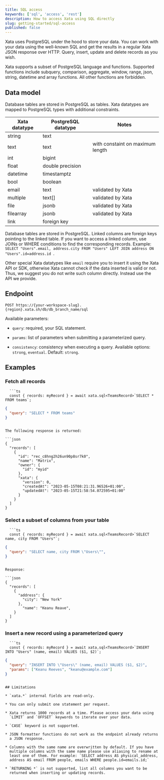 ```yaml
---
title: SQL access
keywords: ['sql', 'access', 'rest']
description: How to access Xata using SQL directly
slug: getting-started/sql-access
published: false
---
```


Xata uses PostgreSQL under the hood to store your data. You can work
with your data using the well-known SQL and get the results in a
regular Xata JSON response over HTTP. Query, insert, update and delete
records as you wish.

Xata supports a subset of PostgreSQL language and functions.
Supported functions include subquery, comparison, aggregate, window,
range, json, string, datetime and array functions. All other functions
are forbidden.

## Data model

Database tables are stored in PostgreSQL as tables. Xata datatypes
are mapped to PostgreSQL types with additional constraints.

| Xata datatype | PostgreSQL datatype | Notes |
| ------------- | ------------------- | ----- |
| string | text | |
| text | text | with constaint on maximum length |
| int | bigint | |
| float | double precision | |
| datetime | timestamptz | |
| bool | boolean | |
| email | text | validated by Xata |
| multiple | text[] | validated by Xata |
| file | jsonb | validated by Xata |
| filearray | jsonb | validated by Xata |
| link | foreign key | |

Database tables are stored in PostgreSQL. Linked columns are foreign
keys pointing to the linked table. If you want to access a linked
column, use JOINs or WHERE conditions to find the corresponding
records.  Example: `SELECT "Users".email, address.city FROM "Users"
LEFT JOIN address ON "Users".id=address.id `.

Other special Xata datatypes like `email` require you to insert it
using the Xata API or SDK, otherwise Xata cannot check if the data
inserted is valid or not. Thus, we suggest you do not write such
column directly. Instead use the API we provide.

## Endpoint

`POST https://{your-workspace-slug}.{region}.xata.sh/db/db_branch_name/sql`

Available parameters:

* `query`: required, your SQL statement.

* `params`: list of parameters when submitting a parameterized query.

*  `consistency`:  consistency  when   executing  a  query.  Available
  options: `strong`, `eventual`. Default: `strong`.

## Examples

### Fetch all records

```ts|json
  ```ts
  const { records: myRecord } = await xata.sql<TeamsRecord>`SELECT * FROM teams`;
  ```
  ```json
  {
	"query": "SELECT * FROM teams"
  }
  ```
```

The following response is returned:

```json
{
  "records": [
    {
      "id": "rec_c8hng2h26un90p8sr7k0",
      "name": "Matrix",
      "owner": {
        "id": "myid"
      },
      "xata": {
        "version": 0,
        "createdAt": "2023-05-15T08:21:31.96526+01:00",
        "updatedAt": "2023-05-15T21:58:54.072595+01:00"
      }
    }
  ]
}
```

### Select a subset of columns from your table

```ts|json
  ```ts
  const { records: myRecord } = await xata.sql<TeamsRecord>`SELECT name, city FROM "Users"`;
  ```
  ```json
  {
	"query": "SELECT name, city FROM \"Users\"",
  }
  ```
```

Response:

```json
{
  "records": [
    {
      "address": {
        "city": "New York"
      },
    	"name": "Keanu Reave",
    }
  ]
}
```

### Insert a new record using a parameterized query

```ts|json
  ```ts
  const { records: myRecord } = await xata.sql<TeamsRecord>`INSERT INTO "Users" (name, email) VALUES ($1, $2)`;
  ```
  ```json
  {
	"query": "INSERT INTO \"Users\" (name, email) VALUES ($1, $2)",
	"params": ["Keanu Reeves", "keanu@example.com"]
  }
  ```
```

## Limitations

* `xata.*` internal fields are read-only.

* You can only submit one statement per request.

* Xata returns 1000 records at a time. Please access your data using
  `LIMIT` and `OFFSET` keywords to iterate over your data.

* `CASE` keyword is not supported.

* JSON formatter functions do not work as the endpoint already returns
  a JSON response.

* Columns with the same name are overwritten by default. If you have
  multiple columns with the same name please use aliasing to rename at
  least one of them. For example: `SELECT address AS physical_address,
  address AS email FROM people, emails WHERE people.id=emails.id;`

* `RETURNING *` is not supported, list all columns you want to be
  returned when inserting or updating records.
